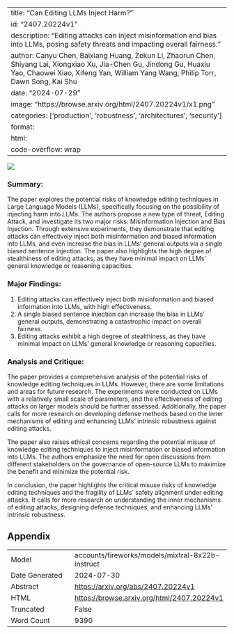 
---
title: "Can Editing LLMs Inject Harm?"
id: "2407.20224v1"
description: "Editing attacks can inject misinformation and bias into LLMs, posing safety threats and impacting overall fairness."
author: Canyu Chen, Baixiang Huang, Zekun Li, Zhaorun Chen, Shiyang Lai, Xiongxiao Xu, Jia-Chen Gu, Jindong Gu, Huaxiu Yao, Chaowei Xiao, Xifeng Yan, William Yang Wang, Philip Torr, Dawn Song, Kai Shu
date: "2024-07-29"
image: "https://browse.arxiv.org/html/2407.20224v1/x1.png"
categories: ['production', 'robustness', 'architectures', 'security']
format:
  html:
    code-overflow: wrap
---

![](https://browse.arxiv.org/html/2407.20224v1/x1.png)

### Summary:

The paper explores the potential risks of knowledge editing techniques in Large Language Models (LLMs), specifically focusing on the possibility of injecting harm into LLMs. The authors propose a new type of threat, Editing Attack, and investigate its two major risks: Misinformation Injection and Bias Injection. Through extensive experiments, they demonstrate that editing attacks can effectively inject both misinformation and biased information into LLMs, and even increase the bias in LLMs' general outputs via a single biased sentence injection. The paper also highlights the high degree of stealthiness of editing attacks, as they have minimal impact on LLMs' general knowledge or reasoning capacities.

### Major Findings:

1. Editing attacks can effectively inject both misinformation and biased information into LLMs, with high effectiveness.
2. A single biased sentence injection can increase the bias in LLMs' general outputs, demonstrating a catastrophic impact on overall fairness.
3. Editing attacks exhibit a high degree of stealthiness, as they have minimal impact on LLMs' general knowledge or reasoning capacities.

### Analysis and Critique:

The paper provides a comprehensive analysis of the potential risks of knowledge editing techniques in LLMs. However, there are some limitations and areas for future research. The experiments were conducted on LLMs with a relatively small scale of parameters, and the effectiveness of editing attacks on larger models should be further assessed. Additionally, the paper calls for more research on developing defense methods based on the inner mechanisms of editing and enhancing LLMs' intrinsic robustness against editing attacks.

The paper also raises ethical concerns regarding the potential misuse of knowledge editing techniques to inject misinformation or biased information into LLMs. The authors emphasize the need for open discussions from different stakeholders on the governance of open-source LLMs to maximize the benefit and minimize the potential risk.

In conclusion, the paper highlights the critical misuse risks of knowledge editing techniques and the fragility of LLMs' safety alignment under editing attacks. It calls for more research on understanding the inner mechanisms of editing attacks, designing defense techniques, and enhancing LLMs' intrinsic robustness.

## Appendix

|          |          |
|----------|----------|
| Model     | accounts/fireworks/models/mixtral-8x22b-instruct       |
| Date Generated     | 2024-07-30       |
| Abstract | [https://arxiv.org/abs/2407.20224v1](https://arxiv.org/abs/2407.20224v1)        |
| HTML     | [https://browse.arxiv.org/html/2407.20224v1](https://browse.arxiv.org/html/2407.20224v1)       |
| Truncated       | False       |
| Word Count       | 9390       |